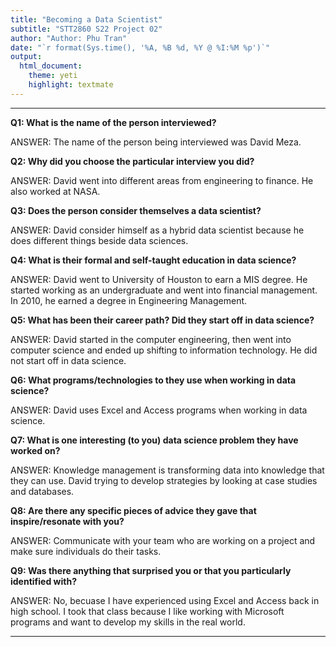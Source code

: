 ```yaml
---
title: "Becoming a Data Scientist"
subtitle: "STT2860 S22 Project 02"
author: "Author: Phu Tran"
date: "`r format(Sys.time(), '%A, %B %d, %Y @ %I:%M %p')`"
output: 
  html_document: 
    theme: yeti
    highlight: textmate
---
```

***

**Q1: What is the name of the person interviewed?**

ANSWER: The name of the person being interviewed was David Meza.

**Q2: Why did you choose the particular interview you did?**

ANSWER: David went into different areas from engineering to finance. He also worked at NASA. 

**Q3: Does the person consider themselves a data scientist?**

ANSWER: David consider himself as a hybrid data scientist because he does different things beside data sciences. 

**Q4: What is their formal and self-taught education in data science?**

ANSWER: David went to University of Houston to earn a MIS degree. He started working as an undergraduate and went into financial management. In 2010, he earned a degree in Engineering Management. 

**Q5: What has been their career path? Did they start off in data science?**

ANSWER: David started in the computer engineering, then went into computer science and ended up shifting to information technology. He did not start off in data science.

**Q6: What programs/technologies to they use when working in data science?**

ANSWER: David uses Excel and Access programs when working in data science.

**Q7: What is one interesting (to you) data science problem they have worked on?**

ANSWER: Knowledge management is transforming data into knowledge that they can use. David trying to develop strategies by looking at case studies and databases.  

**Q8: Are there any specific pieces of advice they gave that inspire/resonate with you?**

ANSWER: Communicate with your team who are working on a project and make sure individuals do their tasks.

**Q9: Was there anything that surprised you or that you particularly identified with?**

ANSWER: No, becuase I have experienced using Excel and Access back in high school. I took that class because I like working with Microsoft programs and want to develop my skills in the real world. 

***
